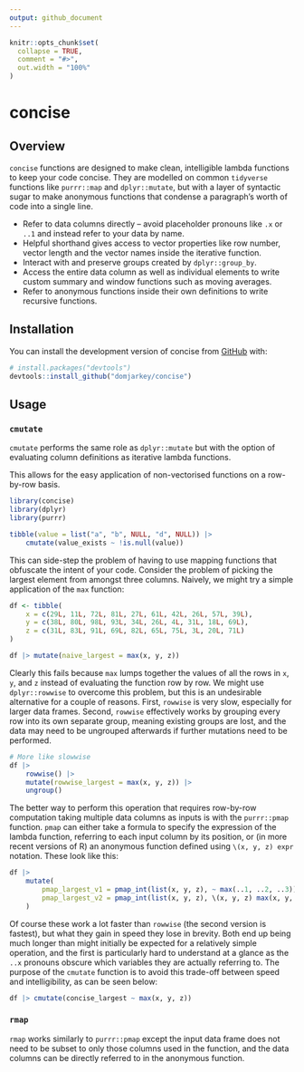 ```yaml
---
output: github_document
---
```


<!-- README.md is generated from README.Rmd. Please edit that file -->

```r
knitr::opts_chunk$set(
  collapse = TRUE,
  comment = "#>",
  out.width = "100%"
)
```

# concise

<!-- badges: start -->
<!-- badges: end -->

## Overview
`concise` functions are designed to make clean, intelligible lambda functions
to keep your code concise. They are modelled on common `tidyverse` functions like
`purrr::map` and `dplyr::mutate`, but with a layer of syntactic sugar to make
anonymous functions that condense a paragraph's worth of code into a single line.

* Refer to data columns directly -- avoid placeholder pronouns like `.x` or `..1`
and instead refer to your data by name.
* Helpful shorthand gives access to vector properties like row number, vector length
and the vector names inside the iterative function.
* Interact with and preserve groups created by `dplyr::group_by`.
* Access the entire data column as well as individual elements to write custom
summary and window functions such as moving averages.
* Refer to anonymous functions inside their own definitions to write recursive
functions.

## Installation

You can install the development version of concise from [GitHub](https://github.com/) with:

``` r
# install.packages("devtools")
devtools::install_github("domjarkey/concise")
```

## Usage

### `cmutate`

`cmutate` performs the same role as `dplyr::mutate` but with the option of evaluating
column definitions as iterative lambda functions.

This allows for the easy application of non-vectorised functions on a row-by-row
basis.

```r
library(concise)
library(dplyr)
library(purrr)

tibble(value = list("a", "b", NULL, "d", NULL)) |>
    cmutate(value_exists ~ !is.null(value))
```

This can side-step the problem of having to use mapping functions that obfuscate
the intent of your code. Consider the problem of picking the largest element from
amongst three columns. Naively, we might try a simple application of the `max`
function:

```r
df <- tibble(
    x = c(29L, 11L, 72L, 81L, 27L, 61L, 42L, 26L, 57L, 39L),
    y = c(38L, 80L, 98L, 93L, 34L, 26L, 4L, 31L, 18L, 69L),
    z = c(31L, 83L, 91L, 69L, 82L, 65L, 75L, 3L, 20L, 71L)
)

df |> mutate(naive_largest = max(x, y, z))
```

Clearly this fails because `max` lumps together the values of all the rows in `x`, `y`,
and `z` instead of evaluating the function row by row. We might use `dplyr::rowwise`
to overcome this problem, but this is an undesirable alternative for a couple of 
reasons. First, `rowwise` is very slow, especially for larger data frames. Second, 
`rowwise` effectively works by grouping every row into its own separate group,
meaning existing groups are lost, and the data may need to be ungrouped afterwards
if further mutations need to be performed.

```r
# More like slowwise
df |> 
    rowwise() |>
    mutate(rowwise_largest = max(x, y, z)) |>
    ungroup()
```

The better way to perform this operation that requires row-by-row computation
taking multiple data columns as inputs is with the `purrr::pmap` function. `pmap`
can either take a formula to specify the expression of the lambda function,
referring to each input column by its position, or (in more recent versions of R)
an anonymous function defined using `\(x, y, z) expr` notation. These look like
this:

```r
df |>
    mutate(
        pmap_largest_v1 = pmap_int(list(x, y, z), ~ max(..1, ..2, ..3)),
        pmap_largest_v2 = pmap_int(list(x, y, z), \(x, y, z) max(x, y, z))
    )
```

Of course these work a lot faster than `rowwise` (the second version is fastest),
but what they gain in speed they lose in brevity. Both end up being much longer
than might initially be expected for a relatively simple operation, and the first
is particularly hard to understand at a glance as the `..x` pronouns obscure which
variables they are actually referring to. The purpose of the `cmutate` function is
to avoid this trade-off between speed and intelligibility, as can be seen below:

```r
df |> cmutate(concise_largest ~ max(x, y, z))
```


### `rmap`

`rmap` works similarly to `purrr::pmap` except the input data frame does not need
to be subset to only those columns used in the function, and the data columns can
be directly referred to in the anonymous function.
